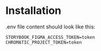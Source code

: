 
<Meta title="Pour commencer/Installation du UI Kit" />

# Installation

.env file content should look like this:

```
STORYBOOK_FIGMA_ACCESS_TOKEN=token
CHROMATIC_PROJECT_TOKEN=token
```
